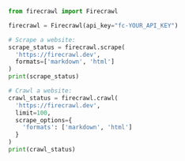 ```python Python
from firecrawl import Firecrawl

firecrawl = Firecrawl(api_key="fc-YOUR_API_KEY")

# Scrape a website:
scrape_status = firecrawl.scrape(
  'https://firecrawl.dev',
  formats=['markdown', 'html']
)
print(scrape_status)

# Crawl a website:
crawl_status = firecrawl.crawl(
  'https://firecrawl.dev',
  limit=100,
  scrape_options={
    'formats': ['markdown', 'html']
  }
)
print(crawl_status)
```
